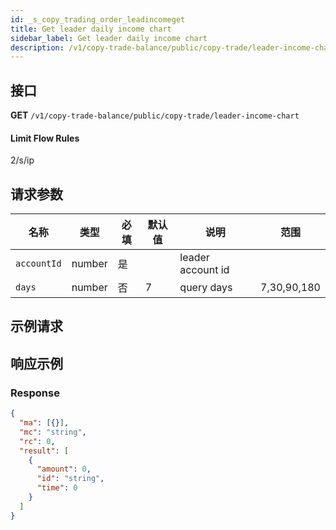 ```yaml
---
id: _s_copy_trading_order_leadincomeget
title: Get leader daily income chart
sidebar_label: Get leader daily income chart
description: /v1/copy-trade-balance/public/copy-trade/leader-income-chart
---
```


## 接口

**GET** `/v1/copy-trade-balance/public/copy-trade/leader-income-chart`

#### **Limit Flow Rules**

2/s/ip

## 请求参数

| 名称        | 类型   | 必填 | 默认值 | 说明              | 范围        |
| ----------- | ------ | ---- | ------ | ----------------- | ----------- |
| `accountId` | number | 是   |        | leader account id |             |
| `days`      | number | 否   | 7      | query days        | 7,30,90,180 |

## 示例请求

## 响应示例

### Response

```json
{
  "ma": [{}],
  "mc": "string",
  "rc": 0,
  "result": [
    {
      "amount": 0,
      "id": "string",
      "time": 0
    }
  ]
}
```
